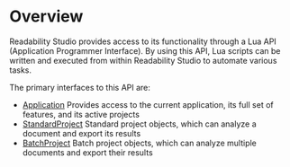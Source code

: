 # Overview

Readability Studio provides access to its functionality through a Lua API (Application Programmer Interface). By using this API, Lua scripts can be written and executed from within Readability Studio to automate various tasks.

The primary interfaces to this API are:

- [Application](#application)
  Provides access to the current application, its full set of features, and its active projects
- [StandardProject](#standardproject)
  Standard project objects, which can analyze a document and export its results
- [BatchProject](#batchproject)
  Batch project objects, which can analyze multiple documents and export their results
